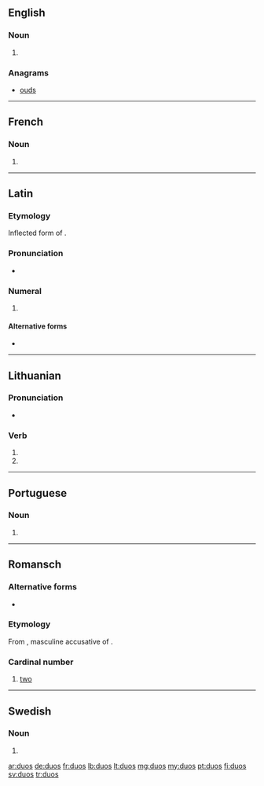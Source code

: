 ==English==

===Noun===
{{head|en|noun plural form}}

# {{plural of|duo|lang=en}}

===Anagrams===
* [[ouds#English|ouds]]

----

==French==

===Noun===
{{head|fr|noun plural form|g=?}}

# {{plural of|duo|lang=fr}}

----

==Latin==

===Etymology===
Inflected form of {{m|la|duo||two}}.

===Pronunciation===
* {{a|Classical}} {{IPA|/ˈdu.oːs/||lang=la}}

===Numeral===
{{la-num-form|duōs}}

# {{inflection of|duo||acc|m|lang=la}}

====Alternative forms====
* {{l|la|duo}}

----

==Lithuanian==

===Pronunciation===
* {{IPA|[ˈduɔs]|lang=lt}}

===Verb===
{{head|lt|verb form|head=dúos}}

# {{lt-form-verb|3s|fut|duoti}}
# {{lt-form-verb|3p|fut|duoti}}

----

==Portuguese==

===Noun===
{{pt-noun-form|m-p}}

# {{plural of|duo|lang=pt}}

----

==Romansch==

===Alternative forms===
* {{qualifier|Rumantsch Grischun|Sursilvan|Sutsilvan|Surmiran}} {{l|rm|dus}}

===Etymology===
From {{inh|rm|la|duōs}}, masculine accusative of {{m|la|duo}}.

===Cardinal number===
{{head|rm|number}}

# {{label|rm|Puter|Vallader|cardinal}} [[two]]

----

==Swedish==

===Noun===
{{head|sv|noun form}}

# {{sv-noun-form-indef-gen|duo}}

[[ar:duos]]
[[de:duos]]
[[fr:duos]]
[[lb:duos]]
[[lt:duos]]
[[mg:duos]]
[[my:duos]]
[[pt:duos]]
[[fi:duos]]
[[sv:duos]]
[[tr:duos]]